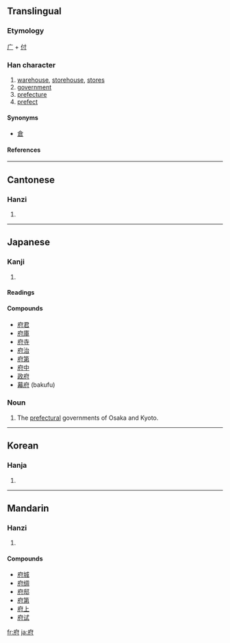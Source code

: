 ==Translingual==
===Etymology===
[[广]] + [[付]]
===Han character===
{{Han char|rn=53|rad=广|as=05|sn=8|four=0024<sub>0</sub>|canj=戈人木戈 (IODI)|ids=⿸[[广]][[付]]}}
# [[warehouse]], [[storehouse]], [[store]]s
# [[government]]
# [[prefecture]]
# [[prefect]]


====Synonyms====
* [[倉]]
====References====
{{Han ref|kx=0345.020|dkj=09283|dj=0654.150|hdz=20877.150|uh=5E9C|ud=24220|bh=A9B2|bd=43442}}
----

==Cantonese==
===Hanzi===
{{yue-hanzi|jyut=|y=fu2}}
# {{defn|Cantonese}}
----
==Japanese==
===Kanji===
{{ja-kanji|grade=4|rs=广05}}
# {{defn|Japanese}} 
====Readings====
{{ja-readings|on=[[ふ]] (fu)|kun=[[やくしょ]] (yakusho), [[みやこ]] (miyako), [[くら]] (kura)}}

====Compounds====
*[[府君]]
*[[府庫]]
*[[府寺]]
*[[府治]]
*[[府第]]
*[[府中]]
*[[政府]]
*[[幕府]] (bakufu)

===Noun===
{{ja-noun|k|hira=ふ|rom=fu}}
#The [[prefecture|prefectural]] governments of Osaka and Kyoto.

----

==Korean==
===Hanja===
{{ko-hanja|hangeul=[[부]]|rv=bu|mr=pu}}
# {{defn|Korean}}
----
==Mandarin==
===Hanzi===
{{cmn-hanzi|pin=[[duó]] ([[duo2]]), [[fǔ]] ([[fu3]])|wg=to<sup>2</sup>, fu<sup>3</sup>}}
# {{defn|Mandarin}}

====Compounds====
*[[府城]]
*[[府绸]]
*[[府邸]]
*[[府第]]
*[[府上]]
*[[府试]]

[[fr:府]]
[[ja:府]]
